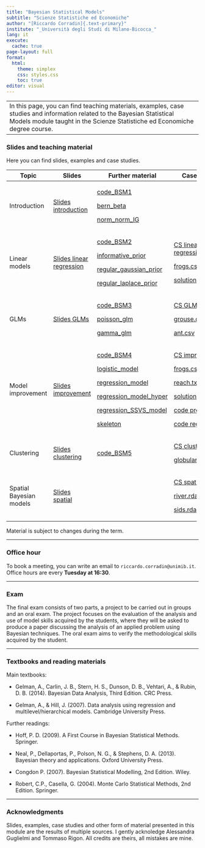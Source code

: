 ```yaml
---
title: "Bayesian Statistical Models"
subtitle: "Scienze Statistiche ed Economiche"
author: "[Riccardo Corradin]{.text-primary}"
institute: "_Università degli Studi di Milano-Bicocca_"
lang: it
execute:
  cache: true
page-layout: full
format:
  html:
    theme: simplex
    css: styles.css
    toc: true
editor: visual
---
```


+--------------------------------------------------------------------------------------------------------------------------------------------------------------------------------------------------------+
| In this page, you can find teaching materials, examples, case studies and information related to the Bayesian Statistical Models module taught in the Scienze Statistiche ed Economiche degree course. |
+--------------------------------------------------------------------------------------------------------------------------------------------------------------------------------------------------------+

### Slides and teaching material

Here you can find slides, examples and case studies.

+-------------------------+---------------------------------------------------+-------------------------------------------------------------+-------------------------------------------------------+
| Topic                   | Slides                                            | Further material                                            | Case studies                                          |
+=========================+===================================================+=============================================================+=======================================================+
| Introduction            | [Slides introduction](slides/intro.pdf)           | [code_BSM1](code/code_BSM1.R)                               |                                                       |
|                         |                                                   |                                                             |                                                       |
|                         |                                                   | [bern_beta](code/bernoulli_beta.stan)                       |                                                       |
|                         |                                                   |                                                             |                                                       |
|                         |                                                   | [norm_norm_IG](code/normal_normal_gamma.stan)               |                                                       |
+-------------------------+---------------------------------------------------+-------------------------------------------------------------+-------------------------------------------------------+
| Linear models           | [Slides linear regression](slides/linear_reg.pdf) | [code_BSM2](code/code_BSM2.R)                               | [CS linear regression](cs_files/CSfrogs.pdf)          |
|                         |                                                   |                                                             |                                                       |
|                         |                                                   | [informative_prior](code/regression_informative_prior.stan) | [frogs.csv](cs_files/frogs.csv)                       |
|                         |                                                   |                                                             |                                                       |
|                         |                                                   | [regular_gaussian_prior](code/regular_gaussian_prior.stan)  | [solution](code/CS_frogs.R)                           |
|                         |                                                   |                                                             |                                                       |
|                         |                                                   | [regular_laplace_prior](code/regular_laplace_prior.stan)    |                                                       |
+-------------------------+---------------------------------------------------+-------------------------------------------------------------+-------------------------------------------------------+
| GLMs                    | [Slides GLMs](slides/GLM.pdf)                     | [code_BSM3](code/code_BSM3.R)                               | [CS GLMM](cs_files/CSglm.pdf)                         |
|                         |                                                   |                                                             |                                                       |
|                         |                                                   | [poisson_glm](code/poisson_glm.stan)                        | [grouse.csv](cs_files/grouse.csv)                     |
|                         |                                                   |                                                             |                                                       |
|                         |                                                   | [gamma_glm](code/gamma_glm.stan)                            | [ant.csv](cs_files/ant.csv)                           |
+-------------------------+---------------------------------------------------+-------------------------------------------------------------+-------------------------------------------------------+
| Model improvement       | [Slides improvement](slides/improvement.pdf)      | [code_BSM4](code/code_BSM4.R)                               | [CS improvement](cs_files/CSimprovement.pdf)          |
|                         |                                                   |                                                             |                                                       |
|                         |                                                   | [logistic_model](code/logistic_model.stan)                  | [frogs.csv](cs_files/frogs.csv)                       |
|                         |                                                   |                                                             |                                                       |
|                         |                                                   | [regression_model](code/regression_model.stan)              | [reach.txt](cs_files/reach.txt)                       |
|                         |                                                   |                                                             |                                                       |
|                         |                                                   | [regression_model_hyper](code/regression_model_hyper.stan)  | [solution](cs_files/codice_CSimprovement.R)           |
|                         |                                                   |                                                             |                                                       |
|                         |                                                   | [regression_SSVS_model](code/regression_SSVS_model.stan)    | [code probit SpSl](cs_files/probit_SpSl.stan)         |
|                         |                                                   |                                                             |                                                       |
|                         |                                                   | [skeleton](code/skeleton4.R)                                | [code regression](cs_files/regression.stan)           |
+-------------------------+---------------------------------------------------+-------------------------------------------------------------+-------------------------------------------------------+
| Clustering              | [Slides clustering](slides/clustering.pdf)        | [code_BSM5](code/code_BSM5.R)                               | [CS clustering](cs_files/CSclustering.pdf)            |
|                         |                                                   |                                                             |                                                       |
|                         |                                                   |                                                             | [globular_cluster.txt](cs_files/globular_cluster.txt) |
+-------------------------+---------------------------------------------------+-------------------------------------------------------------+-------------------------------------------------------+
| Spatial Bayesian models | [Slides spatial](slides/spatial.pdf)              |                                                             | [CS spatial](cs_files/CSspatial.pdf)                  |
|                         |                                                   |                                                             |                                                       |
|                         |                                                   |                                                             | [river.rda](cs_files/river.rda)                       |
|                         |                                                   |                                                             |                                                       |
|                         |                                                   |                                                             | [sids.rda](cs_files/sids.rda)                         |
+-------------------------+---------------------------------------------------+-------------------------------------------------------------+-------------------------------------------------------+

Material is subject to changes during the term.

------------------------------------------------------------------------

### Office hour

To book a meeting, you can write an email to `riccardo.corradin@unimib.it`. Office hours are every **Tuesday at 16:30**.

------------------------------------------------------------------------

### Exam

The final exam consists of two parts, a project to be carried out in groups and an oral exam. The project focuses on the evaluation of the analysis and use of model skills acquired by the students, where they will be asked to produce a paper discussing the analysis of an applied problem using Bayesian techniques. The oral exam aims to verify the methodological skills acquired by the student.

------------------------------------------------------------------------

### Textbooks and reading materials

Main textbooks:

-   Gelman, A., Carlin, J. B., Stern, H. S., Dunson, D. B., Vehtari, A., & Rubin, D. B. (2014). Bayesian Data Analysis, Third Edition. CRC Press.

-   Gelman, A., & Hill, J. (2007). Data analysis using regression and multilevel/hierarchical models. Cambridge University Press.

Further readings:

-   Hoff, P. D. (2009). A First Course in Bayesian Statistical Methods. Springer.

-   Neal, P., Dellaportas, P., Polson, N. G., & Stephens, D. A. (2013). Bayesian theory and applications. Oxford University Press.

-   Congdon P. (2007). Bayesian Statistical Modelling, 2nd Edition. Wiley.

-   Robert, C.P., Casella, G. (2004). Monte Carlo Statistical Methods, 2nd Edition. Springer.

------------------------------------------------------------------------

### Acknowledgments

Slides, examples, case studies and other form of material presented in this module are the results of multiple sources. I gently acknoledge Alessandra Guglielmi and Tommaso Rigon. All credits are theirs, all mistakes are mine.
